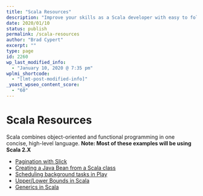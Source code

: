 ```yaml
---
title: "Scala Resources"
description: "Improve your skills as a Scala developer with easy to follow tutorials!"
date: 2020/01/10
status: publish
permalink: /scala-resources
author: "Brad Cypert"
excerpt: ""
type: page
id: 2260
wp_last_modified_info:
  - "January 10, 2020 @ 7:35 pm"
wplmi_shortcode:
  - "[lmt-post-modified-info]"
_yoast_wpseo_content_score:
  - "60"
---
```


# Scala Resources

Scala combines object-oriented and functional programming in one concise, high-level language. **Note: Most of these examples will be using Scala 2.X**

- [Pagination with Slick](/pagination-in-scala-with-slick)
- [Creating a Java Bean from a Scala class](/creating-a-java-bean-from-a-scala-class/)
- [Scheduling background tasks in Play](/scheduling-background-jobs-in-play-with-scala/)
- [Upper/Lower Bounds in Scala](/upper-and-lower-bounds-in-scala/)
- [Generics in Scala](/using-generics-in-scala/)
